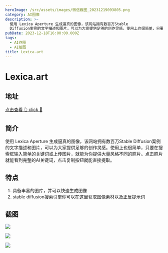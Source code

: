 ```yaml
---
heroImage: /src/assets/images/微信截图_20231219093805.png
category: AI图像
description: >-
  使用 Lexica Aperture 生成逼真的图像，该网站拥有数百万Stable
  Diffusion案例的文字描述和图片，可以为大家提供足够的创作灵感。使用上也很简单，只要在搜索框输入简单的关键词或上传图片，就能为你提供大量风格不同的照片。点击照片就能看到完整的AI关键词，点击复制按钮就能直接提取。
pubDate: 2023-12-18T16:00:00.000Z
tags:
  - AI作图
  - AI绘图
title: Lexica.art
---
```


# Lexica.art

## 地址

<a href="https://lexica.art/" target="_blank">
  <div class="tooltip-container">
    <span class="text">点击查看 👆</span>
    <span> click 👋</span>
  </div>
</a>

## 简介

使用 Lexica Aperture 生成逼真的图像，该网站拥有数百万Stable Diffusion案例的文字描述和图片，可以为大家提供足够的创作灵感。使用上也很简单，只要在搜索框输入简单的关键词或上传图片，就能为你提供大量风格不同的照片。点击照片就能看到完整的AI关键词，点击复制按钮就能直接提取。

## 特点

1. 具备丰富的图库，并可以快速生成图像
2. stable diffusion搜索引擎你可以在这里获取图像素材以及正反提示词

## 截图

![](/src/assets/images/微信截图_20231219093805.png)

![](/src/assets/images/微信截图_20231219093743.png)

![](/src/assets/images/微信截图_20231219093818.png)
